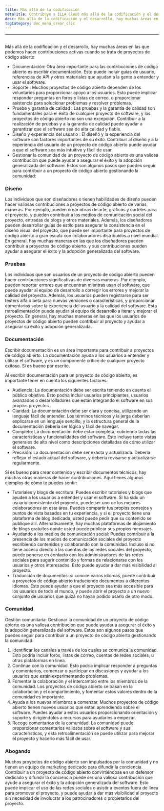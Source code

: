 ```yaml
---
title: Más allá de la codificación
metaTitle: Contribuye a ILLA Cloud más allá de la codificación y el desarrollo
desc: Más allá de la codificación y el desarrollo, hay muchas áreas en las que podemos hacer contribuciones activas a ILLA Cloud
tagCategory: doc_menú_crear_clic
---
```


* * *

## <Heading hidden>Más allá de la codificación</Heading>

Más allá de la codificación y el desarrollo, hay muchas áreas en las que podemos hacer contribuciones activas cuando se trata de proyectos de código abierto:

-   Documentación: Otra área importante para las contribuciones de código abierto es escribir documentación. Esto puede incluir guías de usuario, referencias de API y otros materiales que ayudan a la gente a entender y usar el software.
-   Soporte : Muchos proyectos de código abierto dependen de los voluntarios para proporcionar apoyo a los usuarios. Esto puede implicar responder preguntas en foros o listas de correo, o proporcionar asistencia para solucionar problemas y resolver problemas.
-   Prueba y garantía de calidad : Las pruebas y la garantía de calidad son fundamentales para el éxito de cualquier proyecto de software, y los proyectos de código abierto no son una excepción. Contribuir a la realización de pruebas y a la garantía de calidad puede ayudar a garantizar que el software sea de alta calidad y fiable.
-   Diseño y experiencia del usuario : El diseño y la experiencia del software son factores importantes de su éxito. Contribuir al diseño y a la experiencia del usuario de un proyecto de código abierto puede ayudar a que el software sea más intuitivo y fácil de usar.
-   Gestionar la comunidad de un proyecto de código abierto es una valiosa contribución que puede ayudar a asegurar el éxito y la adopción generalizada del software. Estos son algunos pasos que puedes seguir para contribuir a un proyecto de código abierto gestionando la comunidad:

### [](https://www.illacloud.com/zh-CN/blog/opensource-for-no-desarrollador#design)Diseño

Los individuos que son diseñadores o tienen habilidades de diseño pueden hacer valiosas contribuciones a proyectos de código abierto de varias maneras. Por ejemplo, pueden crear obras de arte, gráficos y carteles para el proyecto, y pueden contribuir a los medios de comunicación social del proyecto, entradas de blogs y otros materiales. Además, los diseñadores pueden desarrollar guías de estilo para asegurar la consistencia en el diseño visual del proyecto, que puede ser importante para proyectos de código abierto a gran escala con colaboradores distribuidos a nivel mundial. En general, hay muchas maneras en las que los diseñadores pueden contribuir a proyectos de código abierto. y sus contribuciones pueden ayudar a asegurar el éxito y la adopción generalizada del software.

### [](https://www.illacloud.com/zh-CN/blog/opensource-for-non-Technopers#testing)Pruebas

Los individuos que son usuarios de un proyecto de código abierto pueden hacer contribuciones significativas de diversas maneras. Por ejemplo, pueden reportar errores que encuentran mientras usan el software, que puede ayudar al equipo de desarrollo a corregir los errores y mejorar la calidad del proyecto. Además, los usuarios pueden registrarse para ser testers alfa o beta para nuevas versiones o características, y proporcionar comentarios sobre la experiencia del usuario y la calidad del software. Esta retroalimentación puede ayudar al equipo de desarrollo a iterar y mejorar el proyecto. En general, hay muchas maneras en las que los usuarios de proyectos de código abierto pueden contribuir al proyecto y ayudar a asegurar su éxito y adopción generalizada.

### [](https://www.illacloud.com/zh-CN/blog/opensource-for-non-Technopers#documentation)Documentación

Escribir documentación es un área importante para contribuir a proyectos de código abierto. La documentación ayuda a los usuarios a entender y utilizar el software, y es un componente crítico de cualquier proyecto exitoso. Si es bueno por escrito.

Al escribir documentación para un proyecto de código abierto, es importante tener en cuenta los siguientes factores:

-   Audiencia: La documentación debe ser escrita teniendo en cuenta el público objetivo. Esto podría incluir usuarios principiantes, usuarios avanzados o desarrolladores que están integrando el software en sus propios proyectos.
-   Claridad: La documentación debe ser clara y concisa, utilizando un lenguaje fácil de entender. Los términos técnicos y la jerga deberían explicarse en un lenguaje sencillo, y la estructura general de la documentación debería ser lógica y fácil de navegar.
-   Completo: La documentación debe estar completa, cubriendo todas las características y funcionalidades del software. Esto incluye tanto vistas generales de alto nivel como descripciones detalladas de cómo utilizar el software.
-   Precisión: La documentación debe ser exacta y actualizada. Debería reflejar el estado actual del software, y debería revisarse y actualizarse regularmente.

Si es bueno para crear contenido y escribir documentos técnicos, hay muchas otras maneras de hacer contribuciones. Aquí tienes algunos ejemplos de cómo te puedes sentir:

-   Tutoriales y blogs de escritura: Puedes escribir tutoriales y blogs que ayuden a los usuarios a entender y usar el software. Si ha sido un usuario consistente del proyecto, puede ser uno de los mejores colaboradores en esta área. Puedes compartir tus propios consejos y puntos de vista basados en tu experiencia, y si el proyecto tiene una plataforma de blog dedicada, usted puede pedir que su contenido se publique allí. Alternativamente, hay muchas plataformas de alojamiento de blogs gratuitos donde usted puede publicar sus propios mensajes.
-   Ayudando a los medios de comunicación social: Puedes contribuir a la presencia de los medios de comunicación sociales del proyecto escribiendo contenidos y colaborando con la comunidad. Incluso si no tiene acceso directo a las cuentas de las redes sociales del proyecto, puede ponerse en contacto con los administradores de las redes sociales para sugerir contenido y formas de relacionarse con los usuarios y otros interesados. Esto puede ayudar a dar más visibilidad al proyecto.
-   Traducción de documentos: si conoce varios idiomas, puede contribuir a proyectos de código abierto traduciendo documentos a diferentes idiomas. Esto puede ayudar a que el proyecto sea más accesible para los usuarios de todo el mundo, y puede abrir el proyecto a un nuevo conjunto de usuarios que quizá no hayan podido usarlo de otro modo.

### [](https://www.illacloud.com/zh-CN/blog/opensource-for-non-Technopers#community)Comunidad

Gestión comunitaria: Gestionar la comunidad de un proyecto de código abierto es una valiosa contribución que puede ayudar a asegurar el éxito y la adopción generalizada del software. Estos son algunos pasos que puedes seguir para contribuir a un proyecto de código abierto gestionando la comunidad:

1.  Identificar los canales a través de los cuales se comunica la comunidad. Esto podría incluir foros, listas de correo, cuentas de redes sociales, u otras plataformas en línea.
2.  Continúe con la comunidad. Esto podría implicar responder a preguntas y comentarios, comenzar o participar en discusiones y ayudar a los usuarios que están experimentando problemas.
3.  Fomentar la colaboración y el intercambio entre los miembros de la comunidad. Los proyectos de código abierto se basan en la colaboración y el compartimiento, y fomentar estos valores dentro de la comunidad es importante.
4.  Ayuda a los nuevos miembros a comenzar. Muchos proyectos de código abierto tienen nuevos usuarios que están aprendiendo sobre el software. Puedes ayudar a estos usuarios proporcionando orientación y soporte y dirigiéndolos a recursos para ayudarles a empezar.
5.  Recoge comentarios de la comunidad. La comunidad puede proporcionar comentarios valiosos sobre el software y sus características, y esta retroalimentación se puede utilizar para mejorar el proyecto y hacerlo más fácil de usar.

### [](https://www.illacloud.com/zh-CN/blog/opensource-for-non-advocating)Abogando

Muchos proyectos de código abierto son impulsados por la comunidad y no tienen un equipo de marketing dedicado para difundir la conciencia. Contribuir a un proyecto de código abierto convirtiéndose en un defensor dedicado y difundir la conciencia puede ser una valiosa contribución que ayude a asegurar el éxito y la adopción generalizada del software. Esto puede implicar el uso de las redes sociales o asistir a eventos fuera de línea para promover el proyecto, y puede ayudar a dar más visibilidad al proyecto sin necesidad de involucrar a los patrocinadores o propietarios del proyecto.
